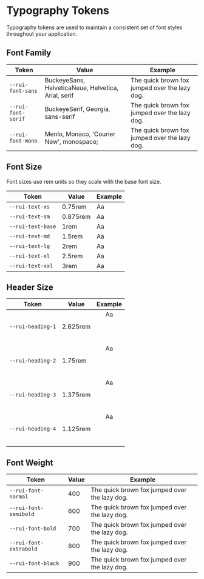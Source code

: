 


<Meta title="Design Tokens / Typography" />

# Typography Tokens

Typography tokens are used to maintain a consistent set of font styles throughout your application.

## Font Family

| Token | Value | Example
| ---- | ---- | -----------
| `--rui-font-sans` | BuckeyeSans, HelveticaNeue, Helvetica, Arial, serif | <Text>The quick brown fox jumped over the lazy dog.</Text>
| `--rui-font-serif` | BuckeyeSerif, Georgia, sans-serif | <Text>The quick brown fox jumped over the lazy dog.</Text>
| `--rui-font-mono` | Menlo, Monaco, 'Courier New', monospace; | <Text>The quick brown fox jumped over the lazy dog.</Text>

## Font Size

Font sizes use rem units so they scale with the base font size.

| Token | Value | Example
| ---- | ---- | -----------
| `--rui-text-xs` | 0.75rem | <Text fs="xs">Aa</Text>
| `--rui-text-sm` | 0.875rem | <Text fs="sm">Aa</Text>
| `--rui-text-base` | 1rem | <Text fs="base">Aa</Text>
| `--rui-text-md` | 1.5rem | <Text fs="md">Aa</Text>
| `--rui-text-lg` | 2rem | <Text fs="lg">Aa</Text>
| `--rui-text-xl` | 2.5rem | <Text fs="xl">Aa</Text>
| `--rui-text-xxl` | 3rem | <Text fs="xxl">Aa</Text>

## Header Size

| Token | Value | Example
| ---- | ---- | -----------
| `--rui-heading-1` | 2.625rem | <Header level={1}>Aa</Header>
| `--rui-heading-2` | 1.75rem | <Header level={2}>Aa</Header>
| `--rui-heading-3` | 1.375rem | <Header level={3}>Aa</Header>
| `--rui-heading-4` | 1.125rem | <Header level={4}>Aa</Header>

## Font Weight

| Token | Value | Example
| ---- | ---- | -----------
| `--rui-font-normal` | 400 | <Text>The quick brown fox jumped over the lazy dog.</Text>
| `--rui-font-semibold` | 600 | <Text fw="semibold">The quick brown fox jumped over the lazy dog.</Text>
| `--rui-font-bold` | 700 | <Text fw="bold">The quick brown fox jumped over the lazy dog.</Text>
| `--rui-font-extrabold` | 800 | <Text fw="extrabold">The quick brown fox jumped over the lazy dog.</Text>
| `--rui-font-black` | 900 | <Text fw="black">The quick brown fox jumped over the lazy dog.</Text>
